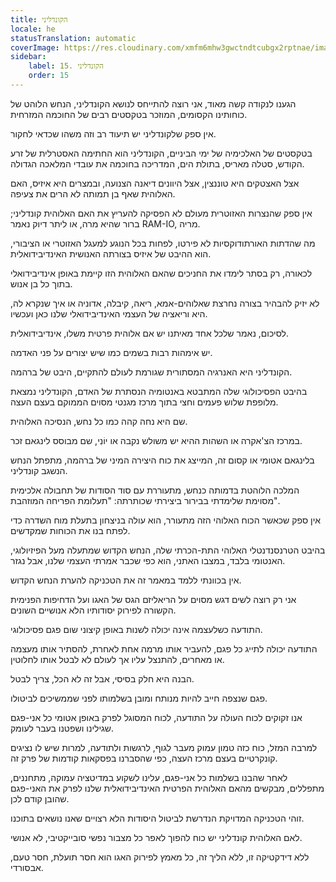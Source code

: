 ```yaml
---
title: הקונדליני
locale: he
statusTranslation: automatic
coverImage: https://res.cloudinary.com/xmfm6mhw3gwctndtcubgx2rptnae/image/upload/v1741354419/small_cover_la_gran_rebelion_28716e29d2.webp
sidebar:
    label: 15. הקונדליני
    order: 15
---
```

הגענו לנקודה קשה מאוד, אני רוצה להתייחס לנושא הקונדליני, הנחש הלוהט של כוחותינו הקסומים, המוזכר בטקסטים רבים של החוכמה המזרחית.

אין ספק שלקונדליני יש תיעוד רב וזה משהו שכדאי לחקור.

בטקסטים של האלכימיה של ימי הביניים, הקונדליני הוא החתימה האסטרלית של זרע הקודש, סטלה מאריס, בתולת הים, המדריכה בחוכמה את עובדי המלאכה הגדולה.

אצל האצטקים היא טוננצין, אצל היוונים דיאנה הצנועה, ובמצרים היא איזיס, האם האלוהית שאף בן תמותה לא הרים את צעיפה.

אין ספק שהנצרות האזוטרית מעולם לא הפסיקה להעריץ את האם האלוהית קונדליני; ברור שהיא מרה, או ליתר דיוק נאמר RAM-IO, מריה.

מה שהדתות האורתודוקסיות לא פירטו, לפחות בכל הנוגע למעגל האזוטרי או הציבורי, הוא ההיבט של איזיס בצורתה האנושית האינדיבידואלית.

לכאורה, רק בסתר לימדו את החניכים שהאם האלוהית הזו קיימת באופן אינדיבידואלי בתוך כל בן אנוש.

לא יזיק להבהיר בצורה נחרצת שאלוהים-אמא, ריאה, קיבלה, אדוניה או איך שנקרא לה, היא וריאציה של העצמי האינדיבידואלי שלנו כאן ועכשיו.

לסיכום, נאמר שלכל אחד מאיתנו יש אם אלוהית פרטית משלו, אינדיבידואלית.

יש אימהות רבות בשמים כמו שיש יצורים על פני האדמה.

הקונדליני היא האנרגיה המסתורית שגורמת לעולם להתקיים, היבט של ברהמה.

בהיבט הפסיכולוגי שלה המתבטא באנטומיה הנסתרת של האדם, הקונדליני נמצאת מלופפת שלוש פעמים וחצי בתוך מרכז מגנטי מסוים הממוקם בעצם העצה.

שם היא נחה קהה כמו כל נחש, הנסיכה האלוהית.

במרכז הצ'אקרה או השהות ההיא יש משולש נקבה או יוֹנִי, שם מבוסס לינגאם זכר.

בלינגאם אטומי או קסום זה, המייצג את כוח היצירה המיני של ברהמה, מתפתל הנחש הנשגב קונדליני.

המלכה הלוהטת בדמותה כנחש, מתעוררת עם סוד הסודות של תחבולה אלכימית מסוימת שלימדתי בבירור ביצירתי שכותרתה: "תעלומת הפריחה המוזהבת".

אין ספק שכאשר הכוח האלוהי הזה מתעורר, הוא עולה בניצחון בתעלת מוח השדרה כדי לפתח בנו את הכוחות שמקדשים.

בהיבט הטרנסנדנטלי האלוהי התת-הכרתי שלה, הנחש הקדוש שמתעלה מעל הפיזיולוגי, האנטומי בלבד, במצבו האתני, הוא כפי שכבר אמרתי העצמי שלנו, אבל נגזר.

אין בכוונתי ללמד במאמר זה את הטכניקה להערת הנחש הקדוש.

אני רק רוצה לשים דגש מסוים על הריאליזם הגס של האגו ועל הדחיפות הפנימית הקשורה לפירוק יסודותיו הלא אנושיים השונים.

התודעה כשלעצמה אינה יכולה לשנות באופן קיצוני שום פגם פסיכולוגי.

התודעה יכולה לתייג כל פגם, להעביר אותו מרמה אחת לאחרת, להסתיר אותו מעצמה או מאחרים, להתנצל עליו אך לעולם לא לבטל אותו לחלוטין.

הבנה היא חלק בסיסי, אבל זה לא הכל, צריך לבטל.

פגם שנצפה חייב להיות מנותח ומובן בשלמותו לפני שממשיכים לביטולו.

אנו זקוקים לכוח העולה על התודעה, לכוח המסוגל לפרק באופן אטומי כל אני-פגם שגילינו ושפטנו בעבר לעומק.

למרבה המזל, כוח כזה טמון עמוק מעבר לגוף, לרגשות ולתודעה, למרות שיש לו נציגים קונקרטיים בעצם מרכז העצה, כפי שהסברנו בפסקאות קודמות של פרק זה.

לאחר שהבנו בשלמות כל אני-פגם, עלינו לשקוע במדיטציה עמוקה, מתחננים, מתפללים, מבקשים מהאם האלוהית הפרטית האינדיבידואלית שלנו לפרק את האני-פגם שהובן קודם לכן.

זוהי הטכניקה המדויקת הנדרשת לביטול היסודות הלא רצויים שאנו נושאים בתוכנו.

לאם האלוהית קונדליני יש כוח להפוך לאפר כל מצבור נפשי סובייקטיבי, לא אנושי.

ללא דידקטיקה זו, ללא הליך זה, כל מאמץ לפירוק האגו הוא חסר תועלת, חסר טעם, אבסורדי.

